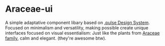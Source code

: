 
<Meta title="Introdução" />

# Araceae-ui

A simple adaptative component libary based on [.pulse Design System](https://pulse.heartbeat.ua/).
Focused on minimalism and versatility, making possible create unique interfaces focused on visual essentialism:
Just like the plants from [Araceae family](https://en.wikipedia.org/wiki/Araceae),
calm and elegant. (they're awesome btw).
